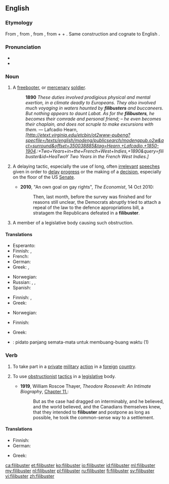 ==English==
{{wikipedia}}

===Etymology===
From {{etyl|es|en}} {{term|filibustero||[[pirate]]|lang=es}}, from {{etyl|fr|en}} {{term|flibustier|lang=fr}}, from {{etyl|nl|en}} {{term|vrijbuiter||[[freebooter]]|lang=nl}}, from {{term|vrij||[[free]]|lang=nl}} + {{term|buit||[[booty]]|lang=nl}} + {{term|-er||agent|lang=nl}}. Same construction and cognate to English {{term|freebooter|lang=en}}.

===Pronunciation===
* {{IPA|/ˈfɪlɪbʌstə(r)/}}
* {{audio|en-us-filibuster.ogg|Audio (US)}}

===Noun===
{{en-noun}}

# A [[freebooter]], or [[mercenary]] [[soldier]].
#: '''1890''' ''These duties involved prodigious physical and mental exertion, in a climate deadly to Europeans. They also involved much voyaging in waters haunted by '''filibusters''' and buccaneers. But nothing appears to daunt Labat. As for the '''filibusters''', he becomes their comrade and personal friend; – he even becomes their chaplain, and does not scruple to make excursions with them.'' — Lafcadio Hearn, ''[http://etext.virginia.edu/etcbin/ot2www-pubeng?specfile=/texts/english/modeng/publicsearch/modengpub.o2w&act=surround&offset=350038885&tag=Hearn,+Lafcadio,+1850-1904.:+Two+Years+in+the+French+West+Indies,+1890&query=filibuster&id=HeaTwoY Two Years in the French West Indies.]''
# {{context|US|politics|lang=en}} A delaying tactic, especially the use of long, often [[irrelevant]] [[speech]]es given in order to [[delay]] [[progress]] or the making of a [[decision]], especially on the floor of the US [[senate|Senate]].
#* '''2010''', "An own goal on gay rights", ''The Economist'', 14 Oct 2010:
#*: Then, last month, before the survey was finished and for reasons still unclear, the Democrats abruptly tried to attach a repeal of the law to the defence appropriations bill, a stratagem the Republicans defeated in a '''filibuster'''.
# {{context|US|politics|lang=en}} A member of a legislative body causing such obstruction.

====Translations====
{{trans-top|freebooter}}
* Esperanto: {{t|eo|flibustro}}
* Finnish: {{t|fi|palkkasoturi}}, {{t+|fi|rosvo}}
* French: {{t+|fr|flibustier|m}}
* German: {{t+|de|Freibeuter|m}}
* Greek: {{t+|el|κουρσάρος|m|tr=koursáros|sc=Grek}}, {{t+|el|πειρατής|m|tr=peiratís|sc=Grek}}
{{trans-mid}}
* Norwegian: {{t|no|fribytter|m}}
* Russian: {{t+|ru|флибустьер|m|tr=flibustjér}},  {{t+|ru|пират|m|tr=pirát}}, {{t+|ru|наёмник|m|tr=najómnik}} {{qualifier|mercenary}}
* Spanish: {{t+|es|filibustero|m}}
{{trans-bottom}}

{{trans-top|long speech given in order to delay progress or the making of a decision}}
* Finnish: {{t|fi|jarrutus}}, {{t|fi|jarrutuspuhe}}
* Greek: {{t+|el|κωλυσιεργία|f|tr=kolysiergía|sc=Grek}}
{{trans-mid}}
* Norwegian: {{t|no|filibuster|m}}
{{trans-bottom}}

{{trans-top|A member of a legislative body causing such obstruction}}
* Finnish: {{t|fi|jarruttaja}}
{{trans-mid}}
* Greek: {{t|el|κωλυσιεργός|m|f|tr=kolysiergós|sc=Grek}}
{{trans-bottom}}

{{checktrans}}
* {{ttbc|id}}: pidato panjang semata-mata untuk membuang-buang waktu (1)

===Verb===
{{en-verb}}

# To take part in a [[private]] [[military]] [[action]] in a [[foreign]] [[country]].
# {{context|US|politics|lang=en}} To use [[obstructionist]] [[tactic]]s in a [[legislative]] body.
#* '''1919''', William Roscoe Thayer, ''Theodore Roosevelt: An Intimate Biography'', [http://etext.virginia.edu/etcbin/ot2www-pubeng?specfile=/texts/english/modeng/publicsearch/modengpub.o2w&act=surround&offset=616952574&tag=Thayer,+William+Roscoe:+Theodore+Roosevelt:+An+Intimate+Biography,+1919&query=filibuster&id=ThaTheo Chapter 11.]:
#*: But as the case had dragged on interminably, and he believed, and the world believed, and the Canadians themselves knew, that they intended to '''filibuster''' and postpone as long as possible, he took the common-sense way to a settlement.

====Translations====
{{trans-top|to use obstructionist tactics in a legislative body}}
* Finnish: {{t+|fi|jarruttaa}}
* German: {{t+|de|filibustern}}
{{trans-mid}}
* Greek: {{t+|el|κωλυσιεργώ|tr=kolysiergó|sc=Grek}}
{{trans-bottom}}

[[ca:filibuster]]
[[et:filibuster]]
[[ko:filibuster]]
[[io:filibuster]]
[[id:filibuster]]
[[ml:filibuster]]
[[my:filibuster]]
[[nl:filibuster]]
[[pl:filibuster]]
[[ru:filibuster]]
[[fi:filibuster]]
[[sv:filibuster]]
[[vi:filibuster]]
[[zh:filibuster]]